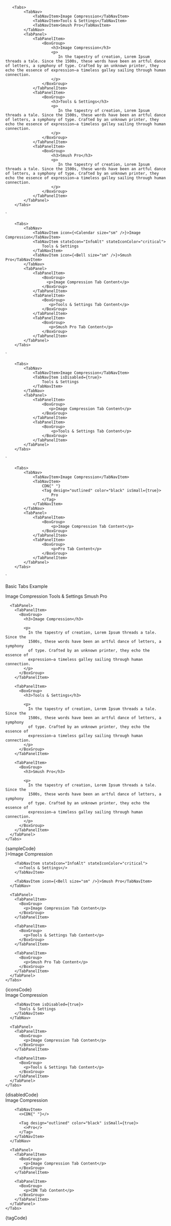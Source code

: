 

       <Tabs>
            <TabNav>
                <TabNavItem>Image Compression</TabNavItem>
                <TabNavItem>Tools & Settings</TabNavItem>
                <TabNavItem>Smush Pro</TabNavItem>
            </TabNav>
            <TabPanel>
                <TabPanelItem>
                    <BoxGroup>
                        <h3>Image Compression</h3>
                        <p>
                           In the tapestry of creation, Lorem Ipsum threads a tale. Since the 1500s, these words have been an artful dance of letters, a symphony of type. Crafted by an unknown printer, they echo the essence of expression—a timeless galley sailing through human connection.
                        </p>
                    </BoxGroup>
                </TabPanelItem>
                <TabPanelItem>
                    <BoxGroup>
                        <h3>Tools & Settings</h3>
                        <p>
                           In the tapestry of creation, Lorem Ipsum threads a tale. Since the 1500s, these words have been an artful dance of letters, a symphony of type. Crafted by an unknown printer, they echo the essence of expression—a timeless galley sailing through human connection.
                        </p>
                    </BoxGroup>
                </TabPanelItem>
                <TabPanelItem>
                    <BoxGroup>
                        <h3>Smush Pro</h3>
                        <p>
                           In the tapestry of creation, Lorem Ipsum threads a tale. Since the 1500s, these words have been an artful dance of letters, a symphony of type. Crafted by an unknown printer, they echo the essence of expression—a timeless galley sailing through human connection.
                        </p>
                    </BoxGroup>
                </TabPanelItem>
            </TabPanel>
        </Tabs>
`

        <Tabs>
            <TabNav>
                <TabNavItem icon={<Calendar size="sm" />}>Image Compression</TabNavItem>
                <TabNavItem stateIcon="InfoAlt" stateIconColor="critical">
                    Tools & Settings
                </TabNavItem>
                <TabNavItem icon={<Bell size="sm" />}>Smush Pro</TabNavItem>
            </TabNav>
            <TabPanel>
                <TabPanelItem>
                    <BoxGroup>
                      <p>Image Compression Tab Content</p>
                    </BoxGroup>
                </TabPanelItem>
                <TabPanelItem>
                    <BoxGroup>
                       <p>Tools & Settings Tab Content</p>
                    </BoxGroup>
                </TabPanelItem>
                <TabPanelItem>
                    <BoxGroup>
                       <p>Smush Pro Tab Content</p>
                    </BoxGroup>
                </TabPanelItem>
            </TabPanel>
        </Tabs>
`

        <Tabs>
            <TabNav>
                <TabNavItem>Image Compression</TabNavItem>
                <TabNavItem isDisabled={true}>
                    Tools & Settings
                </TabNavItem>
            </TabNav>
            <TabPanel>
                <TabPanelItem>
                    <BoxGroup>
                       <p>Image Compression Tab Content</p>
                    </BoxGroup>
                </TabPanelItem>
                <TabPanelItem>
                    <BoxGroup>
                        <p>Tools & Settings Tab Content</p>
                    </BoxGroup>
                </TabPanelItem>
            </TabPanel>
        </Tabs>
`

        <Tabs>
            <TabNav>
                <TabNavItem>Image Compression</TabNavItem>
                <TabNavItem>
                    CDN{" "}
                    <Tag design="outlined" color="black" isSmall={true}>
                        Pro
                    </Tag>
                </TabNavItem>
            </TabNav>
            <TabPanel>
                <TabPanelItem>
                    <BoxGroup>
                        <p>Image Compression Tab Content</p>
                    </BoxGroup>
                </TabPanelItem>
                <TabPanelItem>
                    <BoxGroup>
                        <p>Pro Tab Content</p>
                    </BoxGroup>
                </TabPanelItem>
            </TabPanel>
        </Tabs>
`

<Section style={{ paddingTop: 30 }}>
  <p>Basic Tabs Example</p>

  <Preview>
    <Tabs>
      <TabNav>
        <TabNavItem>Image Compression</TabNavItem>
        <TabNavItem>Tools & Settings</TabNavItem>
        <TabNavItem>Smush Pro</TabNavItem>
      </TabNav>

      <TabPanel>
        <TabPanelItem>
          <BoxGroup>
            <h3>Image Compression</h3>

            <p>
              In the tapestry of creation, Lorem Ipsum threads a tale. Since the
              1500s, these words have been an artful dance of letters, a symphony
              of type. Crafted by an unknown printer, they echo the essence of
              expression—a timeless galley sailing through human connection.
            </p>
          </BoxGroup>
        </TabPanelItem>

        <TabPanelItem>
          <BoxGroup>
            <h3>Tools & Settings</h3>

            <p>
              In the tapestry of creation, Lorem Ipsum threads a tale. Since the
              1500s, these words have been an artful dance of letters, a symphony
              of type. Crafted by an unknown printer, they echo the essence of
              expression—a timeless galley sailing through human connection.
            </p>
          </BoxGroup>
        </TabPanelItem>

        <TabPanelItem>
          <BoxGroup>
            <h3>Smush Pro</h3>

            <p>
              In the tapestry of creation, Lorem Ipsum threads a tale. Since the
              1500s, these words have been an artful dance of letters, a symphony
              of type. Crafted by an unknown printer, they echo the essence of
              expression—a timeless galley sailing through human connection.
            </p>
          </BoxGroup>
        </TabPanelItem>
      </TabPanel>
    </Tabs>
  </Preview>

  <Snippet language="js">
    {sampleCode}
  </Snippet>
</Section>

<Section title="Items with Icons">
  <Preview>
    <Tabs>
      <TabNav>
        <TabNavItem icon={<Calendar size="sm" />}>Image Compression</TabNavItem>

        <TabNavItem stateIcon="InfoAlt" stateIconColor="critical">
          <>Tools & Settings</>
        </TabNavItem>

        <TabNavItem icon={<Bell size="sm" />}>Smush Pro</TabNavItem>
      </TabNav>

      <TabPanel>
        <TabPanelItem>
          <BoxGroup>
            <p>Image Compression Tab Content</p>
          </BoxGroup>
        </TabPanelItem>

        <TabPanelItem>
          <BoxGroup>
            <p>Tools & Settings Tab Content</p>
          </BoxGroup>
        </TabPanelItem>

        <TabPanelItem>
          <BoxGroup>
            <p>Smush Pro Tab Content</p>
          </BoxGroup>
        </TabPanelItem>
      </TabPanel>
    </Tabs>
  </Preview>

  <Snippet language="js">
    {iconsCode}
  </Snippet>
</Section>

<Section title="With a disabled Item">
  <Preview>
    <Tabs>
      <TabNav>
        <TabNavItem>Image Compression</TabNavItem>

        <TabNavItem isDisabled={true}>
          Tools & Settings
        </TabNavItem>
      </TabNav>

      <TabPanel>
        <TabPanelItem>
          <BoxGroup>
            <p>Image Compression Tab Content</p>
          </BoxGroup>
        </TabPanelItem>

        <TabPanelItem>
          <BoxGroup>
            <p>Tools & Settings Tab Content</p>
          </BoxGroup>
        </TabPanelItem>
      </TabPanel>
    </Tabs>
  </Preview>

  <Snippet language="js">
    {disabledCode}
  </Snippet>
</Section>

<Section title="Item with a tag">
  <Preview>
    <Tabs>
      <TabNav>
        <TabNavItem>Image Compression</TabNavItem>

        <TabNavItem>
          <>CDN{" "}</>

          <Tag design="outlined" color="black" isSmall={true}>
            <>Pro</>
          </Tag>
        </TabNavItem>
      </TabNav>

      <TabPanel>
        <TabPanelItem>
          <BoxGroup>
            <p>Image Compression Tab Content</p>
          </BoxGroup>
        </TabPanelItem>

        <TabPanelItem>
          <BoxGroup>
            <p>CDN Tab Content</p>
          </BoxGroup>
        </TabPanelItem>
      </TabPanel>
    </Tabs>
  </Preview>

  <Snippet language="js">
    {tagCode}
  </Snippet>
</Section>
